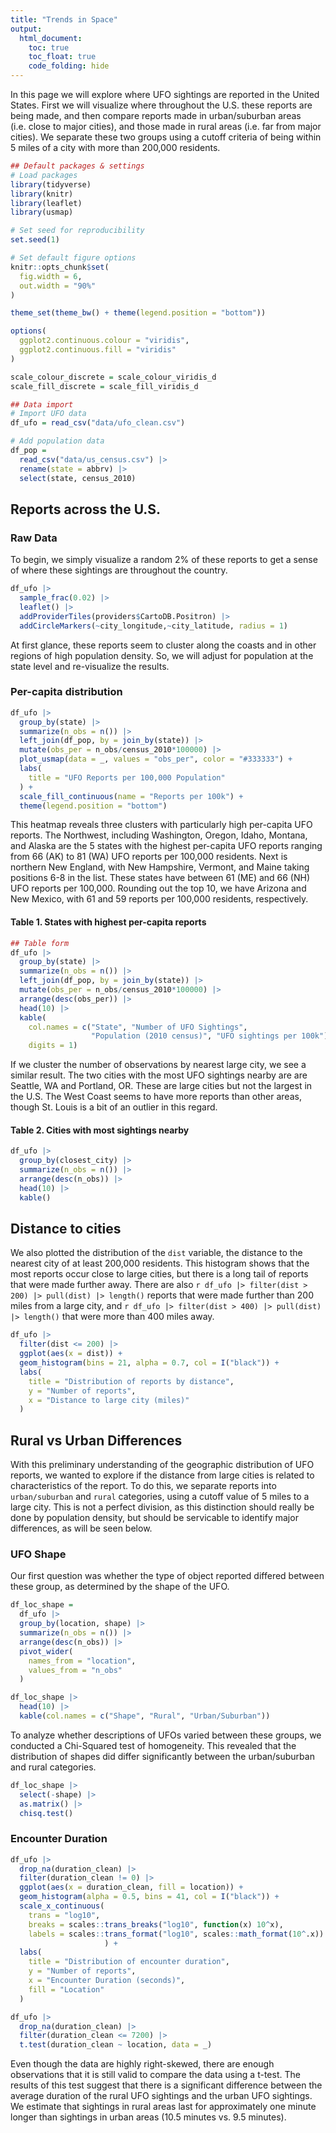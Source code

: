 ```yaml
---
title: "Trends in Space"
output: 
  html_document:
    toc: true
    toc_float: true
    code_folding: hide
---
```


In this page we will explore where UFO sightings are reported in the United States. First we will visualize where throughout the U.S. these reports are being made, and then compare reports made in urban/suburban areas (i.e. close to major cities), and those made in rural areas (i.e. far from major cities). We separate these two groups using a cutoff criteria of being within 5 miles of a city with more than 200,000 residents.

```r
## Default packages & settings
# Load packages
library(tidyverse)
library(knitr)
library(leaflet)
library(usmap)

# Set seed for reproducibility
set.seed(1)

# Set default figure options
knitr::opts_chunk$set(
  fig.width = 6,
  out.width = "90%"
)

theme_set(theme_bw() + theme(legend.position = "bottom"))

options(
  ggplot2.continuous.colour = "viridis",
  ggplot2.continuous.fill = "viridis"
)

scale_colour_discrete = scale_colour_viridis_d
scale_fill_discrete = scale_fill_viridis_d

## Data import
# Import UFO data
df_ufo = read_csv("data/ufo_clean.csv")

# Add population data
df_pop = 
  read_csv("data/us_census.csv") |>
  rename(state = abbrv) |> 
  select(state, census_2010)
```

## Reports across the U.S.
### Raw Data
To begin, we simply visualize a random 2% of these reports to get a sense of where these sightings are throughout the country.

```r
df_ufo |> 
  sample_frac(0.02) |> 
  leaflet() |> 
  addProviderTiles(providers$CartoDB.Positron) |> 
  addCircleMarkers(~city_longitude,~city_latitude, radius = 1) 
```


At first glance, these reports seem to cluster along the coasts and in other regions of high population density. So, we will adjust for population at the state level and re-visualize the results.

### Per-capita distribution
```r
df_ufo |> 
  group_by(state) |> 
  summarize(n_obs = n()) |> 
  left_join(df_pop, by = join_by(state)) |> 
  mutate(obs_per = n_obs/census_2010*100000) |> 
  plot_usmap(data = _, values = "obs_per", color = "#333333") +
  labs(
    title = "UFO Reports per 100,000 Population"
  ) + 
  scale_fill_continuous(name = "Reports per 100k") +
  theme(legend.position = "bottom") 
```

This heatmap reveals three clusters with particularly high per-capita UFO reports. The Northwest, including Washington, Oregon, Idaho, Montana, and Alaska are the 5 states with the highest per-capita UFO reports ranging from 66 (AK) to 81 (WA) UFO reports per 100,000 residents. Next is northern New England, with New Hampshire, Vermont, and Maine taking positions 6-8 in the list. These states have between 61 (ME) and 66 (NH) UFO reports per 100,000. Rounding out the top 10, we have Arizona and New Mexico, with 61 and 59 reports per 100,000 residents, respectively.

#### Table 1. States with highest per-capita reports
```r
## Table form
df_ufo |> 
  group_by(state) |> 
  summarize(n_obs = n()) |> 
  left_join(df_pop, by = join_by(state)) |> 
  mutate(obs_per = n_obs/census_2010*100000) |> 
  arrange(desc(obs_per)) |> 
  head(10) |> 
  kable(
    col.names = c("State", "Number of UFO Sightings",
                  "Population (2010 census)", "UFO sightings per 100k"),
    digits = 1)
```


If we cluster the number of observations by nearest large city, we see a similar result. The two cities with the most UFO sightings nearby are are Seattle, WA and Portland, OR. These are large cities but not the largest in the U.S. The West Coast seems to have more reports than other areas, though St. Louis is a bit of an outlier in this regard.

#### Table 2. Cities with most sightings nearby
```r
df_ufo |> 
  group_by(closest_city) |> 
  summarize(n_obs = n()) |> 
  arrange(desc(n_obs)) |> 
  head(10) |> 
  kable()
```

## Distance to cities
We also plotted the distribution of the `dist` variable, the distance to the nearest city of at least 200,000 residents. This histogram shows that the most reports occur close to large cities, but there is a long tail of reports that were made further away. There are also `r df_ufo |> filter(dist > 200) |> pull(dist) |> length()` reports that were made further than 200 miles from a large city, and `r df_ufo |> filter(dist > 400) |> pull(dist) |> length()` that were more than 400 miles away. 

```r
df_ufo |> 
  filter(dist <= 200) |> 
  ggplot(aes(x = dist)) +
  geom_histogram(bins = 21, alpha = 0.7, col = I("black")) +
  labs(
    title = "Distribution of reports by distance",
    y = "Number of reports",
    x = "Distance to large city (miles)"
  ) 
```


<!-- put a histogram with of dist -->



## Rural vs Urban Differences
With this preliminary understanding of the geographic distribution of UFO reports, we wanted to explore if the distance from large cities is related to characteristics of the report. To do this, we separate reports into `urban/suburban` and `rural` categories, using a cutoff value of 5 miles  to a large city. This is not a perfect division, as this distinction should really be done by population density, but should be servicable to identify major differences, as will be seen below.

### UFO Shape
Our first question was whether the type of object reported differed between these group, as determined by the shape of the UFO.
```r
df_loc_shape = 
  df_ufo |> 
  group_by(location, shape) |> 
  summarize(n_obs = n()) |> 
  arrange(desc(n_obs)) |> 
  pivot_wider(
    names_from = "location",
    values_from = "n_obs"
  ) 

df_loc_shape |> 
  head(10) |> 
  kable(col.names = c("Shape", "Rural", "Urban/Suburban"))
```

To analyze whether descriptions of UFOs varied between these groups, we conducted a Chi-Squared test of homogeneity. This revealed that the distribution of shapes did differ significantly between the urban/suburban and rural categories.

```r
df_loc_shape |> 
  select(-shape) |> 
  as.matrix() |> 
  chisq.test() 
```

### Encounter Duration

```r
df_ufo |> 
  drop_na(duration_clean) |> 
  filter(duration_clean != 0) |>
  ggplot(aes(x = duration_clean, fill = location)) +
  geom_histogram(alpha = 0.5, bins = 41, col = I("black")) +
  scale_x_continuous(
    trans = "log10",
    breaks = scales::trans_breaks("log10", function(x) 10^x),
    labels = scales::trans_format("log10", scales::math_format(10^.x))
                     ) +
  labs(
    title = "Distribution of encounter duration",
    y = "Number of reports",
    x = "Encounter Duration (seconds)",
    fill = "Location"
  )
```

```r
df_ufo |> 
  drop_na(duration_clean) |> 
  filter(duration_clean <= 7200) |> 
  t.test(duration_clean ~ location, data = _)
```

Even though the data are highly right-skewed, there are enough observations that it is still valid to compare the data using a t-test. The results of this test suggest that there is a significant difference between the average duration of the rural UFO sightings and the urban UFO sightings. We estimate that sightings in rural areas last for approximately one minute longer than sightings in urban areas (10.5 minutes vs. 9.5 minutes).

